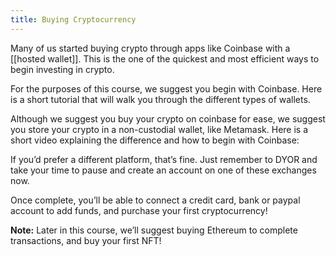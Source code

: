 ```yaml
---
title: Buying Cryptocurrency
---
```


Many of us started buying crypto through apps like Coinbase with a \[\[hosted wallet]]. This is the one of the quickest and most efficient ways to begin investing in crypto.

For the purposes of this course, we suggest you begin with Coinbase. Here is a short tutorial that will walk you through the different types of wallets.

Although we suggest you buy your crypto on coinbase for ease, we suggest you store your crypto in a non-custodial wallet, like Metamask. Here is a short video explaining the difference and how to begin with Coinbase:

<YouTube youTubeId="byNNauAJrKI" />

If you’d prefer a different platform, that’s fine. Just remember to DYOR and take your time to pause and create an account on one of these exchanges now.

Once complete, you’ll be able to connect a credit card, bank or paypal account to add funds, and purchase your first cryptocurrency!

**Note:** Later in this course, we’ll suggest buying Ethereum to complete transactions, and buy your first NFT!

